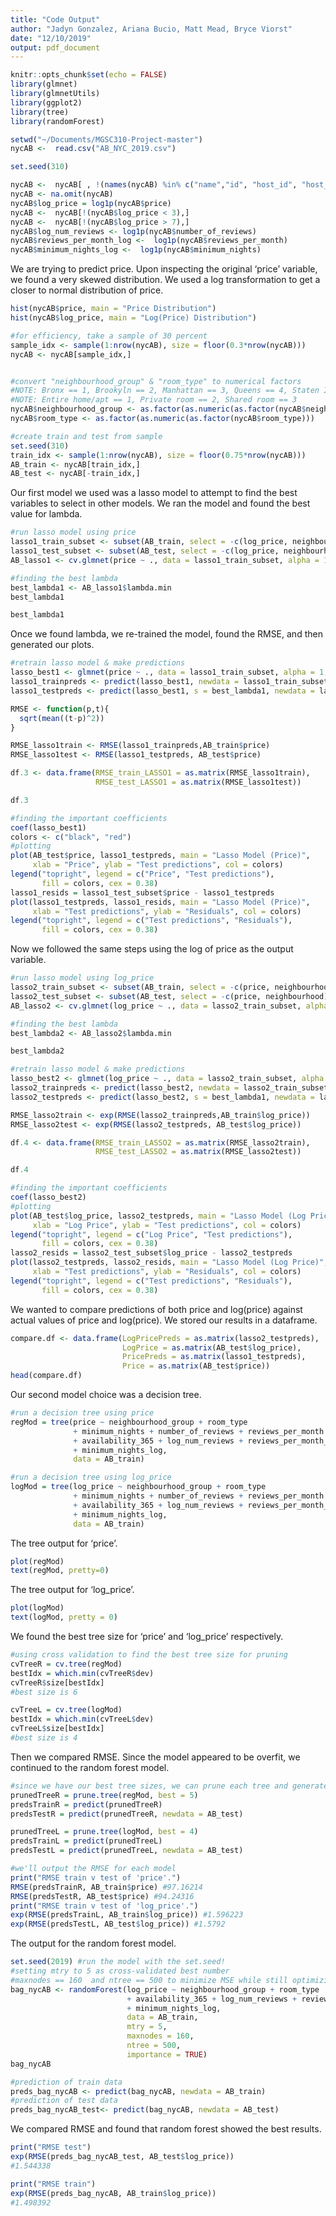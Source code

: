 ```yaml
---
title: "Code Output"
author: "Jadyn Gonzalez, Ariana Bucio, Matt Mead, Bryce Viorst"
date: "12/10/2019"
output: pdf_document
---
```


```r
knitr::opts_chunk$set(echo = FALSE)
library(glmnet)
library(glmnetUtils)
library(ggplot2)
library(tree)
library(randomForest)

setwd("~/Documents/MGSC310-Project-master")
nycAB <-  read.csv("AB_NYC_2019.csv")

set.seed(310)

nycAB <-  nycAB[ , !(names(nycAB) %in% c("name","id", "host_id", "host_name", "latitude", "longitude", "last_review", "calculated_host_listings_count"))]
nycAB <- na.omit(nycAB)
nycAB$log_price = log1p(nycAB$price)
nycAB <-  nycAB[!(nycAB$log_price < 3),]
nycAB <-  nycAB[!(nycAB$log_price > 7),]
nycAB$log_num_reviews <- log1p(nycAB$number_of_reviews)
nycAB$reviews_per_month_log <-  log1p(nycAB$reviews_per_month)
nycAB$minimum_nights_log <-  log1p(nycAB$minimum_nights)
```

We are trying to predict price. Upon inspecting the original 'price' variable, we found a very skewed distribution. We used a log transformation to get a closer to normal distribution of price.

```r
hist(nycAB$price, main = "Price Distribution")
hist(nycAB$log_price, main = "Log(Price) Distribution")
```

```r
#for efficiency, take a sample of 30 percent 
sample_idx <- sample(1:nrow(nycAB), size = floor(0.3*nrow(nycAB)))
nycAB <- nycAB[sample_idx,]


#convert "neighbourhood_group" & "room_type" to numerical factors
#NOTE: Bronx == 1, Brookyln == 2, Manhattan == 3, Queens == 4, Staten Island == 5
#NOTE: Entire home/apt == 1, Private room == 2, Shared room == 3
nycAB$neighbourhood_group <- as.factor(as.numeric(as.factor(nycAB$neighbourhood_group)))
nycAB$room_type <- as.factor(as.numeric(as.factor(nycAB$room_type)))

#create train and test from sample
set.seed(310)
train_idx <- sample(1:nrow(nycAB), size = floor(0.75*nrow(nycAB)))
AB_train <- nycAB[train_idx,]
AB_test <- nycAB[-train_idx,]
```

Our first model we used was a lasso model to attempt to find the best variables to select in other models. We ran the model and found the best value for lambda.

```r
#run lasso model using price
lasso1_train_subset <- subset(AB_train, select = -c(log_price, neighbourhood))
lasso1_test_subset <- subset(AB_test, select = -c(log_price, neighbourhood))
AB_lasso1 <- cv.glmnet(price ~ ., data = lasso1_train_subset, alpha = 1)

#finding the best lambda
best_lambda1 <- AB_lasso1$lambda.min
best_lambda1
```
```r
best_lambda1
```

Once we found lambda, we re-trained the model, found the RMSE, and then generated our plots.

```r
#retrain lasso model & make predictions
lasso_best1 <- glmnet(price ~ ., data = lasso1_train_subset, alpha = 1, lambda = best_lambda1)
lasso1_trainpreds <- predict(lasso_best1, newdata = lasso1_train_subset)
lasso1_testpreds <- predict(lasso_best1, s = best_lambda1, newdata = lasso1_test_subset)

RMSE <- function(p,t){
  sqrt(mean((t-p)^2))
}

RMSE_lasso1train <- RMSE(lasso1_trainpreds,AB_train$price)
RMSE_lasso1test <- RMSE(lasso1_testpreds, AB_test$price)

df.3 <- data.frame(RMSE_train_LASSO1 = as.matrix(RMSE_lasso1train),
                   RMSE_test_LASSO1 = as.matrix(RMSE_lasso1test))
```

```r
df.3
```

```r
#finding the important coefficients
coef(lasso_best1)
colors <- c("black", "red")
#plotting
plot(AB_test$price, lasso1_testpreds, main = "Lasso Model (Price)",
     xlab = "Price", ylab = "Test predictions", col = colors)
legend("topright", legend = c("Price", "Test predictions"),
       fill = colors, cex = 0.38)
lasso1_resids = lasso1_test_subset$price - lasso1_testpreds
plot(lasso1_testpreds, lasso1_resids, main = "Lasso Model (Price)",
     xlab = "Test predictions", ylab = "Residuals", col = colors)
legend("topright", legend = c("Test predictions", "Residuals"),
       fill = colors, cex = 0.38)
```

Now we followed the same steps using the log of price as the output variable.

```r

#run lasso model using log_price
lasso2_train_subset <- subset(AB_train, select = -c(price, neighbourhood))
lasso2_test_subset <- subset(AB_test, select = -c(price, neighbourhood))
AB_lasso2 <- cv.glmnet(log_price ~ ., data = lasso2_train_subset, alpha = 1)

#finding the best lambda
best_lambda2 <- AB_lasso2$lambda.min
```

```r
best_lambda2
```

```r
#retrain lasso model & make predictions
lasso_best2 <- glmnet(log_price ~ ., data = lasso2_train_subset, alpha = 1, lambda = best_lambda2)
lasso2_trainpreds <- predict(lasso_best2, newdata = lasso2_train_subset)
lasso2_testpreds <- predict(lasso_best2, s = best_lambda1, newdata = lasso2_test_subset)

RMSE_lasso2train <- exp(RMSE(lasso2_trainpreds,AB_train$log_price))
RMSE_lasso2test <- exp(RMSE(lasso2_testpreds, AB_test$log_price))

df.4 <- data.frame(RMSE_train_LASSO2 = as.matrix(RMSE_lasso2train),
                   RMSE_test_LASSO2 = as.matrix(RMSE_lasso2test))
```

```r
df.4
```

```r
#finding the important coefficients
coef(lasso_best2)
#plotting
plot(AB_test$log_price, lasso2_testpreds, main = "Lasso Model (Log Price)",
     xlab = "Log Price", ylab = "Test predictions", col = colors)
legend("topright", legend = c("Log Price", "Test predictions"),
       fill = colors, cex = 0.38)
lasso2_resids = lasso2_test_subset$log_price - lasso2_testpreds
plot(lasso2_testpreds, lasso2_resids, main = "Lasso Model (Log Price)",
     xlab = "Test predictions", ylab = "Residuals", col = colors)
legend("topright", legend = c("Test predictions", "Residuals"),
       fill = colors, cex = 0.38)
```
We wanted to compare predictions of both price and log(price) against actual values of price and log(price). We stored our results in a dataframe.

```r
compare.df <- data.frame(LogPricePreds = as.matrix(lasso2_testpreds),
                         LogPrice = as.matrix(AB_test$log_price),
                         PricePreds = as.matrix(lasso1_testpreds),
                         Price = as.matrix(AB_test$price))
head(compare.df)
```
Our second model choice was a decision tree.

```r
#run a decision tree using price 
regMod = tree(price ~ neighbourhood_group + room_type 
              + minimum_nights + number_of_reviews + reviews_per_month
              + availability_365 + log_num_reviews + reviews_per_month_log 
              + minimum_nights_log,
              data = AB_train)

#run a decision tree using log_price
logMod = tree(log_price ~ neighbourhood_group + room_type 
              + minimum_nights + number_of_reviews + reviews_per_month
              + availability_365 + log_num_reviews + reviews_per_month_log 
              + minimum_nights_log,
              data = AB_train)
```

The tree output for 'price'.

```r
plot(regMod)
text(regMod, pretty=0)
```

The tree output for 'log_price'.

```r
plot(logMod)
text(logMod, pretty = 0)
```

We found the best tree size for 'price' and 'log_price' respectively.

```r
#using cross validation to find the best tree size for pruning
cvTreeR = cv.tree(regMod)
bestIdx = which.min(cvTreeR$dev)
cvTreeR$size[bestIdx]
#best size is 6

cvTreeL = cv.tree(logMod)
bestIdx = which.min(cvTreeL$dev)
cvTreeL$size[bestIdx]
#best size is 4
```

Then we compared RMSE. Since the model appeared to be overfit, we continued to the random forest model.

```r
#since we have our best tree sizes, we can prune each tree and generate predictions
prunedTreeR = prune.tree(regMod, best = 5)
predsTrainR = predict(prunedTreeR)
predsTestR = predict(prunedTreeR, newdata = AB_test)

prunedTreeL = prune.tree(logMod, best = 4)
predsTrainL = predict(prunedTreeL)
predsTestL = predict(prunedTreeL, newdata = AB_test)

#we'll output the RMSE for each model
print("RMSE train v test of 'price'.")
RMSE(predsTrainR, AB_train$price) #97.16214
RMSE(predsTestR, AB_test$price) #94.24316
print("RMSE train v test of 'log_price'.")
exp(RMSE(predsTrainL, AB_train$log_price)) #1.596223
exp(RMSE(predsTestL, AB_test$log_price)) #1.5792
```

The output for the random forest model.

```r
set.seed(2019) #run the model with the set.seed!
#setting mtry to 5 as cross-validated best number
#maxnodes == 160  and ntree == 500 to minimize MSE while still optimizing efficiency
bag_nycAB <- randomForest(log_price ~ neighbourhood_group + room_type 
                          + availability_365 + log_num_reviews + reviews_per_month_log 
                          + minimum_nights_log,
                          data = AB_train,
                          mtry = 5,
                          maxnodes = 160,
                          ntree = 500,
                          importance = TRUE)
bag_nycAB

#prediction of train data
preds_bag_nycAB <- predict(bag_nycAB, newdata = AB_train)
#prediction of test data
preds_bag_nycAB_test<- predict(bag_nycAB, newdata = AB_test)
```

We compared RMSE and found that random forest showed the best results.

```r
print("RMSE test")
exp(RMSE(preds_bag_nycAB_test, AB_test$log_price))
#1.544338

print("RMSE train")
exp(RMSE(preds_bag_nycAB, AB_train$log_price))
#1.498392
```
